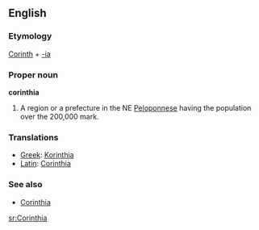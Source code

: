 {{wikipedia}}
==English==

===Etymology===
[[Corinth]] + [[-ia]]

===Proper noun===
'''corinthia'''

# A region or a prefecture in the NE [[Peloponnese]] having the population over the 200,000 mark.

===Translations===

*[[Greek]]: [[Korinthia]]
*[[Latin]]: [[Corinthia]]

===See also===
*[[w:Corinthia|Corinthia]]

[[sr:Corinthia]]